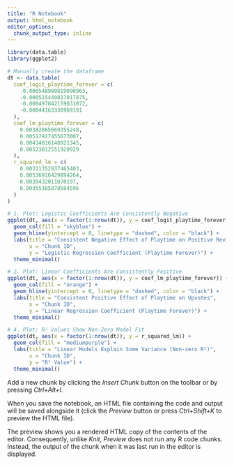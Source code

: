 ---
title: "R Notebook"
output: html_notebook
editor_options: 
  chunk_output_type: inline
---

```{r}

library(data.table)
library(ggplot2)

# Manually create the dataframe
dt <- data.table(
  coef_logit_playtime_forever = c(
    -0.000548980819090963,
    -0.000515449817017875,
    -0.000497842159031072,
    -0.00044163330969191
  ),
  coef_lm_playtime_forever = c(
    0.00382865669355248,
    0.00517927455673007,
    0.00434816148921345,
    0.00523812551920929
  ),
  r_squared_lm = c(
    0.00311352937465403,
    0.00536916429894264,
    0.0039432011070197,
    0.00355385878584596
  )
)

# 1. Plot: Logistic Coefficients Are Consistently Negative
ggplot(dt, aes(x = factor(1:nrow(dt)), y = coef_logit_playtime_forever)) +
  geom_col(fill = "skyblue") +
  geom_hline(yintercept = 0, linetype = "dashed", color = "black") +
  labs(title = "Consistent Negative Effect of Playtime on Positive Reviews",
       x = "Chunk ID",
       y = "Logistic Regression Coefficient (Playtime Forever)") +
  theme_minimal()

# 2. Plot: Linear Coefficients Are Consistently Positive
ggplot(dt, aes(x = factor(1:nrow(dt)), y = coef_lm_playtime_forever)) +
  geom_col(fill = "orange") +
  geom_hline(yintercept = 0, linetype = "dashed", color = "black") +
  labs(title = "Consistent Positive Effect of Playtime on Upvotes",
       x = "Chunk ID",
       y = "Linear Regression Coefficient (Playtime Forever)") +
  theme_minimal()

# 4. Plot: R² Values Show Non-Zero Model Fit
ggplot(dt, aes(x = factor(1:nrow(dt)), y = r_squared_lm)) +
  geom_col(fill = "mediumpurple") +
  labs(title = "Linear Models Explain Some Variance (Non-zero R²)",
       x = "Chunk ID",
       y = "R² Value") +
  theme_minimal()

```

Add a new chunk by clicking the *Insert Chunk* button on the toolbar or by pressing *Ctrl+Alt+I*.

When you save the notebook, an HTML file containing the code and output will be saved alongside it (click the *Preview* button or press *Ctrl+Shift+K* to preview the HTML file).

The preview shows you a rendered HTML copy of the contents of the editor. Consequently, unlike *Knit*, *Preview* does not run any R code chunks. Instead, the output of the chunk when it was last run in the editor is displayed.
